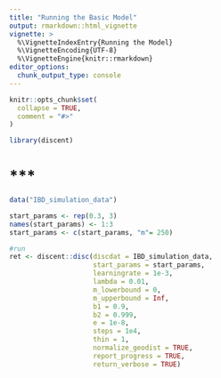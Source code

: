 ```yaml
---
title: "Running the Basic Model"
output: rmarkdown::html_vignette
vignette: >
  %\VignetteIndexEntry{Running the Model}
  %\VignetteEncoding{UTF-8}
  %\VignetteEngine{knitr::rmarkdown}
editor_options: 
  chunk_output_type: console
---
```


```r
knitr::opts_chunk$set(
  collapse = TRUE,
  comment = "#>"
)
```

```r
library(discent) 
```

# ***

```r
data("IBD_simulation_data")

start_params <- rep(0.3, 3)
names(start_params) <- 1:3
start_params <- c(start_params, "m"= 250)

#run
ret <- discent::disc(discdat = IBD_simulation_data,
                     start_params = start_params,
                     learningrate = 1e-3,
                     lambda = 0.01,
                     m_lowerbound = 0,
                     m_upperbound = Inf,
                     b1 = 0.9,
                     b2 = 0.999,
                     e = 1e-8,
                     steps = 1e4,
                     thin = 1,
                     normalize_geodist = TRUE,
                     report_progress = TRUE,
                     return_verbose = TRUE)

```
